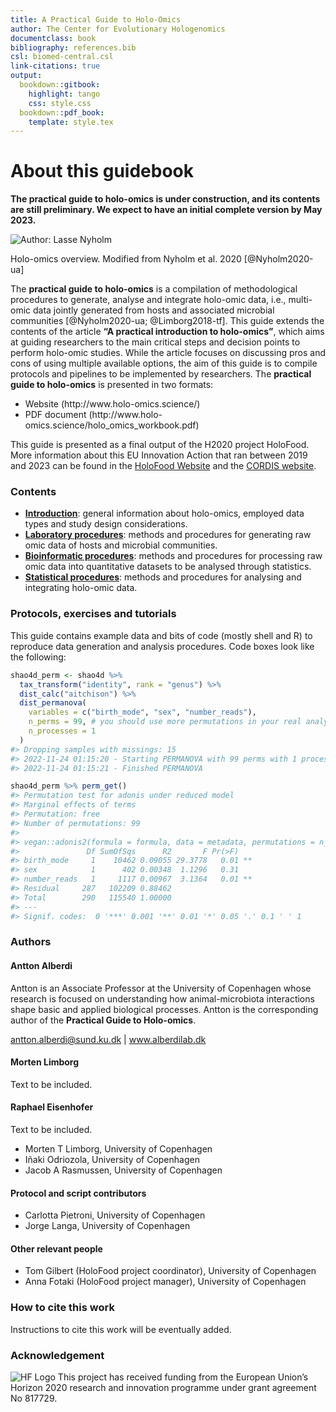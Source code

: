 ```yaml
---
title: A Practical Guide to Holo-Omics
author: The Center for Evolutionary Hologenomics
documentclass: book
bibliography: references.bib
csl: biomed-central.csl
link-citations: true
output:
  bookdown::gitbook:
    highlight: tango
    css: style.css
  bookdown::pdf_book:
    template: style.tex
---
```

# About this guidebook {- #about-this-guidebook}

:::: {.warningbox}
**The practical guide to holo-omics is under construction, and its contents are still preliminary. We expect to have an initial complete version by May 2023.**
:::

![](images/holo-omics_overview_nyholm.png "Author: Lasse Nyholm")

:::: {.imagenote}
Holo-omics overview. Modified from Nyholm et al. 2020 [@Nyholm2020-ua]
:::

The **practical guide to holo-omics** is a compilation of methodological procedures to generate, analyse and integrate holo-omic data, i.e., multi-omic data jointly generated from hosts and associated microbial communities [@Nyholm2020-ua; @Limborg2018-tf]. This guide extends the contents of the article **"A practical introduction to holo-omics"**, which aims at guiding researchers to the main critical steps and decision points to perform holo-omic studies. While the article focuses on discussing pros and cons of using multiple available options, the aim of this guide is to compile protocols and pipelines to be implemented by researchers. The **practical guide to holo-omics** is presented in two formats:

* Website (http://www.holo-omics.science/)
* PDF document (http://www.holo-omics.science/holo_omics_workbook.pdf)

:::: {.graybox}
This guide is presented as a final output of the H2020 project HoloFood. More information about this EU Innovation Action that ran between 2019 and 2023 can be found in the [HoloFood Website](http://www.holofood.eu) and the [CORDIS website](https://cordis.europa.eu/project/id/817729).  
:::

### Contents {-}

* **[Introduction](#holo-omics)**: general information about holo-omics, employed data types and study design considerations.
* **[Laboratory procedures](#about-labwork)**: methods and procedures for generating raw omic data of hosts and microbial communities.
* **[Bioinformatic procedures](#about-bioinformatics)**: methods and procedures for processing raw omic data into quantitative datasets to be analysed through statistics.
* **[Statistical procedures](#about-statistics)**: methods and procedures for analysing and integrating holo-omic data.

### Protocols, exercises and tutorials {- #protocols-exercises-tutorials}

This guide contains example data and bits of code (mostly shell and R) to reproduce data generation and analysis procedures. Code boxes look like the following:

```r
shao4d_perm <- shao4d %>%
  tax_transform("identity", rank = "genus") %>%
  dist_calc("aitchison") %>%
  dist_permanova(
    variables = c("birth_mode", "sex", "number_reads"),
    n_perms = 99, # you should use more permutations in your real analyses!
    n_processes = 1
  )
#> Dropping samples with missings: 15
#> 2022-11-24 01:15:20 - Starting PERMANOVA with 99 perms with 1 processes
#> 2022-11-24 01:15:21 - Finished PERMANOVA

shao4d_perm %>% perm_get()
#> Permutation test for adonis under reduced model
#> Marginal effects of terms
#> Permutation: free
#> Number of permutations: 99
#>
#> vegan::adonis2(formula = formula, data = metadata, permutations = n_perms, by = by, parallel = parall)
#>               Df SumOfSqs      R2       F Pr(>F)   
#> birth_mode     1    10462 0.09055 29.3778   0.01 **
#> sex            1      402 0.00348  1.1296   0.31   
#> number_reads   1     1117 0.00967  3.1364   0.01 **
#> Residual     287   102209 0.88462                  
#> Total        290   115540 1.00000                  
#> ---
#> Signif. codes:  0 '***' 0.001 '**' 0.01 '*' 0.05 '.' 0.1 ' ' 1
```
### Authors {-}

#### Antton Alberdi {- #antton-alberdi}
Antton is an Associate Professor at the University of Copenhagen whose research is focused on understanding how animal-microbiota interactions shape basic and applied biological processes. Antton is the corresponding author of the **Practical Guide to Holo-omics**.

:::: {.tipbox}
[antton.alberdi@sund.ku.dk](antton.alberdi@sund.ku.dk) | [www.alberdilab.dk](www.alberdilab.dk)
:::

#### Morten Limborg {- #morten-limborg}
Text to be included.

#### Raphael Eisenhofer {- #raphael-eisenhofer}
Text to be included.

* Morten T Limborg, University of Copenhagen
* Iñaki Odriozola, University of Copenhagen
* Jacob A Rasmussen, University of Copenhagen

#### Protocol and script contributors {-}

* Carlotta Pietroni, University of Copenhagen
* Jorge Langa, University of Copenhagen

#### Other relevant people {-}

* Tom Gilbert (HoloFood project coordinator), University of Copenhagen
* Anna Fotaki (HoloFood project manager), University of Copenhagen

### How to cite this work {-}
Instructions to cite this work will be eventually added.

### Acknowledgement {-}
![HF Logo](images/holofood_logo_large.png)
This project has received funding from the European Union's Horizon 2020 research and innovation programme under grant agreement No 817729.
